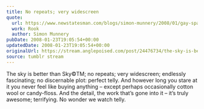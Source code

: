 ```yaml
---
title: No repeats; very widescreen
quote:
  url: https://www.newstatesman.com/blogs/simon-munnery/2008/01/gay-space-canadian-significant
  work: Rook
  author: Simon Munnery
pubDate: 2008-01-23T19:05:54+00:00
updatedDate: 2008-01-23T19:05:54+00:00
originalUrl: https://stream.anglepoised.com/post/24476734/the-sky-is-better-than-sky-tm-no-repeats-very
source: tumblr stream
---
```


The sky is better than Sky©TM; no repeats; very widescreen; endlessly fascinating; no discernable plot: perfect telly. And however long you stare at it you never feel like buying anything &#8211; except perhaps occasionally cotton wool or candy-floss. And the detail, the work that’s gone into it &#8211; it’s truly awesome; terrifying. No wonder we watch telly.
